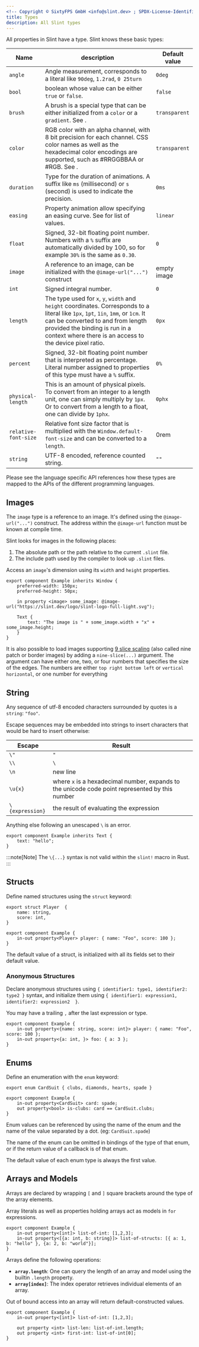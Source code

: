 ```yaml
---
<!-- Copyright © SixtyFPS GmbH <info@slint.dev> ; SPDX-License-Identifier: MIT -->
title: Types
description: All Slint types
---
```



All properties in Slint have a type. Slint knows these basic types:

| Name  | description  | Default value |
| -------------------------- | -------------------------------------- | ------------- | 
| `angle`   | Angle measurement, corresponds to a literal like `90deg`, `1.2rad`, `0 25turn`    | `0deg`        |
| `bool`    | boolean whose value can be either `true` or `false`.                              | `false`       |                                                                                                                                          
| `brush`   | A brush is a special type that can be either initialized from a `color` or a `gradient`. See <Link type="ColorsRef" label="Colors & Brushes" />.   | `transparent` |
| `color`   | RGB color with an alpha channel, with 8 bit precision for each channel. CSS color names as well as the hexadecimal color encodings are supported, such as #RRGGBBAA or #RGB. See <Link type="ColorsRef" label="Colors & Brushes" />.   | `transparent` |
| `duration` | Type for the duration of animations. A suffix like `ms` (millisecond) or `s` (second) is used to indicate the precision.  | `0ms` |                                                                                                                                                                                  
| `easing`             | Property animation allow specifying an easing curve. See <Link type="AnimationRef" label="animations"/> for list of values.      | `linear` |                                                                                                                                                                                 
| `float`              | Signed, 32-bit floating point number. Numbers with a `%` suffix are automatically divided by 100, so for example `30%` is the same as `0.30`.  | `0` |                                                                                                                                                     
| `image`              | A reference to an image, can be initialized with the `@image-url("...")` construct  | empty image |                                                                                                                                                                                                         
| `int`                | Signed integral number.                                                | `0` |                                                                                                                                                                                                                               
| `length`             | The type used for `x`, `y`, `width` and `height` coordinates. Corresponds to a literal like `1px`, `1pt`, `1in`, `1mm`, or `1cm`. It can be converted to and from length provided the binding is run in a context where there is an access to the device pixel ratio. | `0px` | 
| `percent`            | Signed, 32-bit floating point number that is interpreted as percentage. Literal number assigned to properties of this type must have a `%` suffix.    | `0%` | 
| `physical-length`    | This is an amount of physical pixels. To convert from an integer to a length unit, one can simply multiply by `1px`. Or to convert from a length to a float, one can divide by `1phx`.   | `0phx` |                                                                                         
| `relative-font-size` | Relative font size factor that is multiplied with the `Window.default-font-size` and can be converted to a `length`.  | 0rem |                                                                                                                                                         
| `string`             | UTF-8 encoded, reference counted string.                               | `""`          | 

Please see the language specific API references how these types are mapped to the APIs of the different programming languages.

## Images

The `image` type is a reference to an image. It's defined using the `@image-url("...")` construct.
The address within the `@image-url` function must be known at compile time.

Slint looks for images in the following places:

1. The absolute path or the path relative to the current `.slint` file.
2. The include path used by the compiler to look up `.slint` files.

Access an `image`'s dimension using its `width` and `height` properties.

```slint
export component Example inherits Window {
    preferred-width: 150px;
    preferred-height: 50px;

    in property <image> some_image: @image-url("https://slint.dev/logo/slint-logo-full-light.svg");

    Text {
        text: "The image is " + some_image.width + "x" + some_image.height;
    }
}
```

It is also possible to load images supporting [9 slice scaling](https://en.wikipedia.org/wiki/9-slice_scaling) (also called nine patch or border images)
by adding a  `nine-slice(...)` argument. The argument can have either one, two, or four numbers that specifies the size of the edges.
The numbers are either `top right bottom left` or `vertical horizontal`, or one number for everything

## String

Any sequence of utf-8 encoded characters surrounded by quotes is a `string`: `"foo"`.

Escape sequences may be embedded into strings to insert characters that would
be hard to insert otherwise:

| Escape          | Result                                                                                          |
| --------------- | ----------------------------------------------------------------------------------------------- |
| `\"`            | `"`                                                                                             |
| `\\`            | `\`                                                                                             |
| `\n`            | new line                                                                                        |
| `\u{x}`         | where `x` is a hexadecimal number, expands to the unicode code point represented by this number |
| `\{expression}` | the result of evaluating the expression                                                         |

Anything else following an unescaped `\` is an error.

```slint
export component Example inherits Text {
    text: "hello";
}
```

:::note[Note]
  The `\{...}` syntax is not valid within the `slint!` macro in Rust.
:::




## Structs

Define named structures using the `struct` keyword:

```slint
export struct Player  {
    name: string,
    score: int,
}

export component Example {
    in-out property<Player> player: { name: "Foo", score: 100 };
}
```

The default value of a struct, is initialized with all its fields set to their default value.

### Anonymous Structures

Declare anonymous structures using `{ identifier1: type1, identifier2: type2 }`
syntax, and initialize them using
`{ identifier1: expression1, identifier2: expression2  }`.

You may have a trailing `,` after the last expression or type.

```slint
export component Example {
    in-out property<{name: string, score: int}> player: { name: "Foo", score: 100 };
    in-out property<{a: int, }> foo: { a: 3 };
}
```

## Enums

Define an enumeration with the `enum` keyword:

```slint
export enum CardSuit { clubs, diamonds, hearts, spade }

export component Example {
    in-out property<CardSuit> card: spade;
    out property<bool> is-clubs: card == CardSuit.clubs;
}
```

Enum values can be referenced by using the name of the enum and the name of the value
separated by a dot. (eg: `CardSuit.spade`)

The name of the enum can be omitted in bindings of the type of that enum, or if the
return value of a callback is of that enum.

The default value of each enum type is always the first value.

## Arrays and Models

Arrays are declared by wrapping `[` and `]` square brackets around the type of the array elements.

Array literals as well as properties holding arrays act as models in `for` expressions.

```slint
export component Example {
    in-out property<[int]> list-of-int: [1,2,3];
    in-out property<[{a: int, b: string}]> list-of-structs: [{ a: 1, b: "hello" }, {a: 2, b: "world"}];
}
```

Arrays define the following operations:

-   **`array.length`**: One can query the length of an array and model using the builtin `.length` property.
-   **`array[index]`**: The index operator retrieves individual elements of an array.

Out of bound access into an array will return default-constructed values.

```slint
export component Example {
    in-out property<[int]> list-of-int: [1,2,3];

    out property <int> list-len: list-of-int.length;
    out property <int> first-int: list-of-int[0];
}
```
